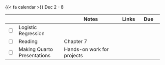 {{< fa calendar >}} Dec 2 - 8


<table class="table-striped text-left table-bordered" align = "center">

  <thead>
    <th style="width:  3%"></th>
    <th style="width:  30%"></th>
    <th style="width:  40%">Notes</th>
    <th style="width:  8%">Links</th>
    <th style="width:  15%">Due</th>
  </thead>


  <tr>
    <td><input type="checkbox" /></td>
    <td>Logistic Regression</td>
    <td></td>
    <td><a href="https://stats6-fa24.github.io/slides/week10/10a-logistic-regression.html" target ="_blank"> <i class="fas fa-laptop" aria-hidden="true"
            title="External Link to Slides" target = "_blank"></i></a>
      </td>
    <td></td>
  </tr>
  
  <tr>
    <td><input type="checkbox" /></td>
    <td> Reading  </td>
    <td>Chapter 7</td>
    <td><a href="https://openintro-ims.netlify.app/model-logistic" target ="_blank"> <i class="fas fa-book" aria-hidden="true"
            title="External Link to the Book" target = "_blank"></i></a></td>
    <td></td>
  </tr>
  

  
  <tr>
    <td><input type="checkbox" /></td>
    <td> Making Quarto Presentations &nbsp; &nbsp; </td>
    <td> Hands-on work for projects </td>
    <td></td>
    <td></td>
  </tr>
  
  

        
</table>